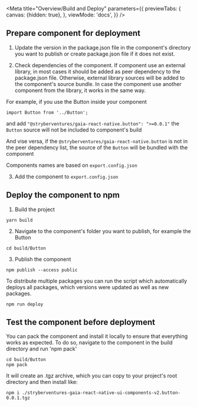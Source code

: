
<Meta title="Overview/Build and Deploy" parameters={{
  previewTabs: {
    canvas: {hidden: true},
  },
  viewMode: 'docs',
}} />

## Prepare component for deployment

1) Update the version in the package.json file in the component's directory you want
to publish or create package.json file if it does not exist.


2) Check dependencies of the component.
If component use an external library, in most cases it should be added as peer dependency to the package.json file.
Otherwise, external library sources will be added to the component's source bundle.
In case the component use another component from the library, it works in the same way.

For example, if you use the Button inside your component
```shell script
import Button from '../Button';
```
and add ``"@stryberventures/gaia-react-native.button": ">=0.0.1"`` the ``Button`` source will not be
included to component's build

And vise versa, if the ``@stryberventures/gaia-react-native.button`` is not in the peer dependency list,
the source of the ``Button`` will be bundled with the component

Components names are based on ``export.config.json``

3) Add the component to ``export.config.json``

## Deploy the component to npm

1) Build the project

```shell script
yarn build
```

2) Navigate to the component's folder you want to publish, for example the Button

```shell script
cd build/Button
```

3) Publish the component

```shell script
npm publish --access public
```

To distribute multiple packages you can run the script which automatically deploys all packages, which versions were updated as well as new packages.

```shell script
npm run deploy
```

## Test the component before deployment
You can pack the component and install it locally to ensure that everything works as
expected. To do so, navigate to the component in the build directory
and run 'npm pack'

```shell script
cd build/Button
npm pack
```

It will create an .tgz archive, which you can copy to your project's root directory and
then install like:

```shell script
npm i ./stryberventures-gaia-react-native-ui-components-v2.button-0.0.1.tgz
```
